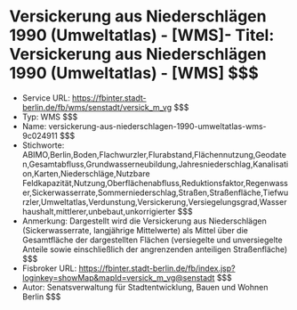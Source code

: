 # Versickerung aus Niederschlägen 1990 (Umweltatlas) - [WMS]- Titel: Versickerung aus Niederschlägen 1990 (Umweltatlas) - [WMS] $$$
- Service URL: https://fbinter.stadt-berlin.de/fb/wms/senstadt/versick_m_vg $$$
- Typ: WMS $$$
- Name: versickerung-aus-niederschlagen-1990-umweltatlas-wms-9c024911 $$$
- Stichworte: ABIMO,Berlin,Boden,Flachwurzler,Flurabstand,Flächennutzung,Geodaten,Gesamtabfluss,Grundwasserneubildung,Jahresniederschlag,Kanalisation,Karten,Niederschläge,Nutzbare Feldkapazität,Nutzung,Oberflächenabfluss,Reduktionsfaktor,Regenwasser,Sickerwasserrate,Sommerniederschlag,Straßen,Straßenfläche,Tiefwurzler,Umweltatlas,Verdunstung,Versickerung,Versiegelungsgrad,Wasserhaushalt,mittlerer,unbebaut,unkorrigierter $$$
- Anmerkung: Dargestellt wird die Versickerung aus Niederschlägen (Sickerwasserrate, langjährige Mittelwerte) als Mittel über die Gesamtfläche der dargestellten Flächen (versiegelte und unversiegelte Anteile sowie einschließlich der angrenzenden anteiligen Straßenfläche) $$$
- Fisbroker URL: https://fbinter.stadt-berlin.de/fb/index.jsp?loginkey=showMap&mapId=versick_m_vg@senstadt $$$
- Autor: Senatsverwaltung für Stadtentwicklung, Bauen und Wohnen Berlin $$$
